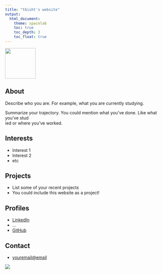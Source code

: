 ```yaml
---
title: "tbisht's website"
output:
  html_document:
    theme: spacelab
    toc: true
    toc_depth: 3
    toc_float: true
---
```


![](img/tbisht.JPG){width=100px}

## About

Describe who you are. For example, what you are currently studying.

Summarize your trajectory. You could mention what you've done. Like what you've stud\
ied or where you've worked.

## Interests

* Interest 1
* Interest 2
* etc

## Projects

* List some of your recent projects
* You could include this website as a project!

## Profiles 

* [LinkedIn](https://www.linkedin.com/in/yourprofile/)
* ...
* [GitHub](http://github.com/username)

## Contact

* [youremail@email](mailto:youremail@email)

<a href="https://clustrmaps.com/site/1azlx"  title="Visit tracker"><img src="//www.clustrmaps.com/map_v2.png?d=U-POZd7_XLRmK3HjW-NyzyM_8uqxYyX7arv8pSRSRkw&cl=ffffff" /></a>